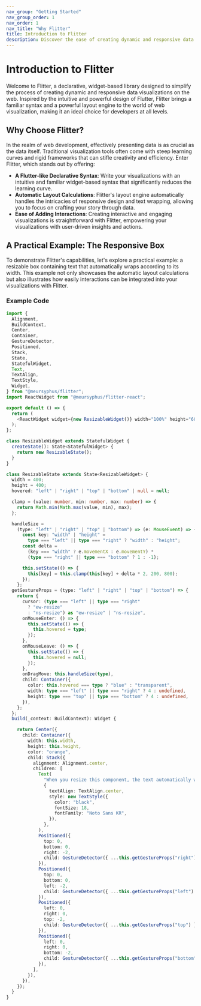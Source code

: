 ```yaml
---
nav_group: "Getting Started"
nav_group_order: 1
nav_order: 1
nav_title: "Why Flitter"
title: Introduction to Flitter
description: Discover the ease of creating dynamic and responsive data visualizations with Flitter.
---
```


# Introduction to Flitter

Welcome to Flitter, a declarative, widget-based library designed to simplify the process of creating dynamic and responsive data visualizations on the web. Inspired by the intuitive and powerful design of Flutter, Flitter brings a familiar syntax and a powerful layout engine to the world of web visualization, making it an ideal choice for developers at all levels.

## Why Choose Flitter?

In the realm of web development, effectively presenting data is as crucial as the data itself. Traditional visualization tools often come with steep learning curves and rigid frameworks that can stifle creativity and efficiency. Enter Flitter, which stands out by offering:

- **A Flutter-like Declarative Syntax**: Write your visualizations with an intuitive and familiar widget-based syntax that significantly reduces the learning curve.
- **Automatic Layout Calculations**: Flitter's layout engine automatically handles the intricacies of responsive design and text wrapping, allowing you to focus on crafting your story through data.
- **Ease of Adding Interactions**: Creating interactive and engaging visualizations is straightforward with Flitter, empowering your visualizations with user-driven insights and actions.

## A Practical Example: The Responsive Box

To demonstrate Flitter's capabilities, 
let's explore a practical example: 
a resizable box containing text that automatically wraps according to its width. This example not only showcases the automatic layout calculations but also illustrates how easily interactions can be integrated into your visualizations with Flitter.

<Resize client:load />

### Example Code

```typescript
import {
  Alignment,
  BuildContext,
  Center,
  Container,
  GestureDetector,
  Positioned,
  Stack,
  State,
  StatefulWidget,
  Text,
  TextAlign,
  TextStyle,
  Widget,
} from "@meursyphus/flitter";
import ReactWidget from "@meursyphus/flitter-react";

export default () => {
  return (
    <ReactWidget widget={new ResizableWidget()} width="100%" height="600px" />
  );
};

class ResizableWidget extends StatefulWidget {
  createState(): State<StatefulWidget> {
    return new ResizableState();
  }
}

class ResizableState extends State<ResizableWidget> {
  width = 400;
  height = 400;
  hovered: "left" | "right" | "top" | "bottom" | null = null;

  clamp = (value: number, min: number, max: number) => {
    return Math.min(Math.max(value, min), max);
  };

  handleSize =
    (type: "left" | "right" | "top" | "bottom") => (e: MouseEvent) => {
      const key: "width" | "height" =
        type === "left" || type === "right" ? "width" : "height";
      const delta =
        (key === "width" ? e.movementX : e.movementY) *
        (type === "right" || type === "bottom" ? 1 : -1);

      this.setState(() => {
        this[key] = this.clamp(this[key] + delta * 2, 200, 800);
      });
    };
  getGestureProps = (type: "left" | "right" | "top" | "bottom") => {
    return {
      cursor: (type === "left" || type === "right"
        ? "ew-resize"
        : "ns-resize") as "ew-resize" | "ns-resize",
      onMouseEnter: () => {
        this.setState(() => {
          this.hovered = type;
        });
      },
      onMouseLeave: () => {
        this.setState(() => {
          this.hovered = null;
        });
      },
      onDragMove: this.handleSize(type),
      child: Container({
        color: this.hovered === type ? "blue" : "transparent",
        width: type === "left" || type === "right" ? 4 : undefined,
        height: type === "top" || type === "bottom" ? 4 : undefined,
      }),
    };
  };
  build(_context: BuildContext): Widget {

    return Center({
      child: Container({
        width: this.width,
        height: this.height,
        color: "orange",
        child: Stack({
          alignment: Alignment.center,
          children: [
            Text(
              "When you resize this component, the text automatically wraps. That is, when the size of the container is adjusted, the text is appropriately wrapped and displayed. This feature automates layout calculations, allowing developers to focus more on implementing core functionalities.",
              {
                textAlign: TextAlign.center,
                style: new TextStyle({
                  color: "black",
                  fontSize: 18,
                  fontFamily: "Noto Sans KR",
                }),
              },
            ),
            Positioned({
              top: 0,
              bottom: 0,
              right: -2,
              child: GestureDetector({ ...this.getGestureProps("right") }),
            }),
            Positioned({
              top: 0,
              bottom: 0,
              left: -2,
              child: GestureDetector({ ...this.getGestureProps("left") }),
            }),
            Positioned({
              left: 0,
              right: 0,
              top: -2,
              child: GestureDetector({ ...this.getGestureProps("top") }),
            }),
            Positioned({
              left: 0,
              right: 0,
              bottom: -2,
              child: GestureDetector({ ...this.getGestureProps("bottom") }),
            }),
          ],
        }),
      }),
    });
  }
}
```


